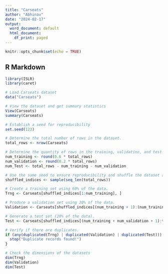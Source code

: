 ---
title: "Carseats"
author: "Abhinav"
date: "2024-02-17"
output:
  word_document: default
  html_document:
    df_print: paged
---

```{r setup, include=FALSE}
knitr::opts_chunk$set(echo = TRUE)
```

## R Markdown
```{r}

library(ISLR)
library(caret)

# Load Carseats dataset
data("Carseats")

# View the dataset and get summary statistics
View(Carseats)
summary(Carseats)

# Establish a seed for reproducibility
set.seed(123)

# Determine the total number of rows in the dataset.
total_rows <- nrow(Carseats)

# Determine the quantity of rows in the training, validation, and test sets.
num_training <- round(0.6 * total_rows)
num_validation <- round(0.2 * total_rows)
num_Test <- total_rows - num_training - num_validation

# Use the same seed to ensure reproducibility and shuffle the dataset at random.
shuffled_indices <- sample(seq_len(total_rows))

# Create a training set using 60% of the data.
Trng <- Carseats[shuffled_indices[1:num_training], ]

# Produce a validation set using 20% of the data.
Validation <- Carseats[shuffled_indices[(num_training + 1):(num_training + num_validation)], ]

# Generate a test set (20% of the data).
Test <- Carseats[shuffled_indices[(num_training + num_validation + 1):total_rows], ]

# Verify if there are duplicates.
if (any(duplicated(Trng) | duplicated(Validation) | duplicated(Test))) {
  stop("Duplicate records found!")
}

# Check the dimensions of the datasets
dim(Trng)
dim(Validation)
dim(Test)

```